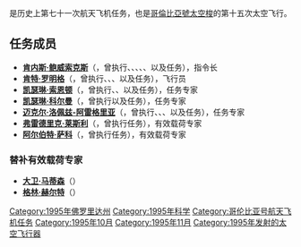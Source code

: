 {{noteTA
|G1=Aero
}}
{{Infobox spaceflight
| operator           = [[美国国家航空航天局|美国国家航空航天局]]
| name               = {{lang|en|STS-73}}
| insignia           = Sts-73-patch.png
| spacecraft         = [[哥倫比亞號太空梭|哥倫比亞號太空梭]]
| crew_size          = 5
| launch_site        = 佛罗里达州[[肯尼迪航天中心|肯尼迪航天中心]]<br />{{lang|en|LC 39B}}
| landing_site       = 佛罗里达州[[肯尼迪航天中心|肯尼迪航天中心]]<br />33号跑道
| launch_date        = 1995年10月20日<br />9:53:00{{lang|en|EDT}}
| landing_date       = 1995年11月5日<br />6:45:21{{lang|en|EST}}
| mission_duration   = 15天21小时53分钟16秒
| launch_mass        = 
| landing_mass       = 
| payload_mass       = {{convert|15250|kg}}
| orbit_apoapsis     = 241千米
| orbit_periapsis    = 241千米
| apsis              = 地
| orbit_reference    = [[地心轨道|地心轨道]]
| orbit_regime       = [[近地轨道|近地轨道]]
| orbit_inclination  = 39.0°
| orbit_period       = 89.7分钟
| distance_travelled = 10,600,000千米

| crew_photo         = STS-73_crew.jpg

| crew_photo_caption = 后排左起：科尔曼、鲍威索克斯、莱斯利、索恩顿<br />前排左起：萨科、罗明格、洛佩兹-阿雷格里亚
| next_mission       = [[File:Sts-74-patch.png|25px]] {{lang|en|[[STS-74|STS-74]]}}
| programme          = [[美國太空梭計劃|美國太空梭計劃]]
| previous_mission   = [[File:Sts-69-patch.png|25px]] {{lang|en|[[STS-69|STS-69]]}}
|}}

'''{{lang|en|STS-73}}'''是历史上第七十一次航天飞机任务，也是[[哥倫比亞號太空梭|哥倫比亞號太空梭]]的第十五次太空飞行。

== 任务成员 ==
* '''[[肯内斯·鲍威索克斯|肯内斯·鲍威索克斯]]'''（{{lang|en|Kenneth D. Bowersox}}，曾执行{{lang|en|[[STS-50|STS-50]]}}、{{lang|en|[[STS-61|STS-61]]}}、{{lang|en|STS-73}}、{{lang|en|[[STS-82|STS-82]]}}、{{lang|en|[[STS-113|STS-113]]}}、{{lang|en|[[远征6号|远征6号]]}}以及{{lang|en|[[联盟TMA-1号|联盟TMA-1号]]}}任务），指令长
* '''[[肯特·罗明格|肯特·罗明格]]'''（{{lang|en|Kent V. Rominger}}，曾执行{{lang|en|STS-73}}、{{lang|en|[[STS-80|STS-80]]}}、{{lang|en|[[STS-85|STS-85]]}}、{{lang|en|[[STS-96|STS-96]]}}以及{{lang|en|[[STS-100|STS-100]]}}任务），飞行员
* '''[[凯瑟琳·索恩顿|凯瑟琳·索恩顿]]'''（{{lang|en|Kathryn C. Thornton}}，曾执行{{lang|en|[[STS-33|STS-33]]}}、{{lang|en|[[STS-49|STS-49]]}}、{{lang|en|[[STS-61|STS-61]]}}以及{{lang|en|STS-73}}任务），任务专家
* '''[[凯瑟琳·科尔曼|凯瑟琳·科尔曼]]'''（{{lang|en|Catherine G. Coleman}}，曾执行{{lang|en|STS-73}}以及{{lang|en|[[STS-93|STS-93]]}}任务），任务专家
* '''[[迈克尔·洛佩兹-阿雷格里亚|迈克尔·洛佩兹-阿雷格里亚]]'''（{{lang|en|Michael E. Lopez-Alegria}}，曾执行{{lang|en|STS-73}}、{{lang|en|[[STS-92|STS-92]]}}、{{lang|en|[[STS-113|STS-113]]}}、{{lang|en|[[联盟_TMA-9|联盟 TMA-9]]}}以及{{lang|en|[[远征14号|远征14号]]}}任务），任务专家
* '''[[弗雷德里克·莱斯利|弗雷德里克·莱斯利]]'''（{{lang|en|Frederick W. Leslie}}，曾执行{{lang|en|STS-73}}任务），有效载荷专家
* '''[[阿尔伯特·萨科|阿尔伯特·萨科]]'''（{{lang|en|Albert Sacco}}，曾执行{{lang|en|STS-73}}任务），有效载荷专家

=== 替补有效载荷专家 ===
* '''[[大卫·马蒂森|大卫·马蒂森]]'''（{{lang|en|David H. Matthiesen}}）
* '''[[格林·赫尔特|格林·赫尔特]]'''（{{lang|en|Glynn Holt}}）

{{哥伦比亚号航天飞机}}

[[Category:1995年佛罗里达州|Category:1995年佛罗里达州]]
[[Category:1995年科学|Category:1995年科学]]
[[Category:哥伦比亚号航天飞机任务|Category:哥伦比亚号航天飞机任务]]
[[Category:1995年10月|Category:1995年10月]]
[[Category:1995年11月|Category:1995年11月]]
[[Category:1995年发射的太空飞行器|Category:1995年发射的太空飞行器]]